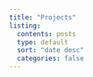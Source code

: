 ```yaml
---
title: "Projects"
listing: 
  contents: posts
  type: default
  sort: "date desc"
  categories: false
---
```

